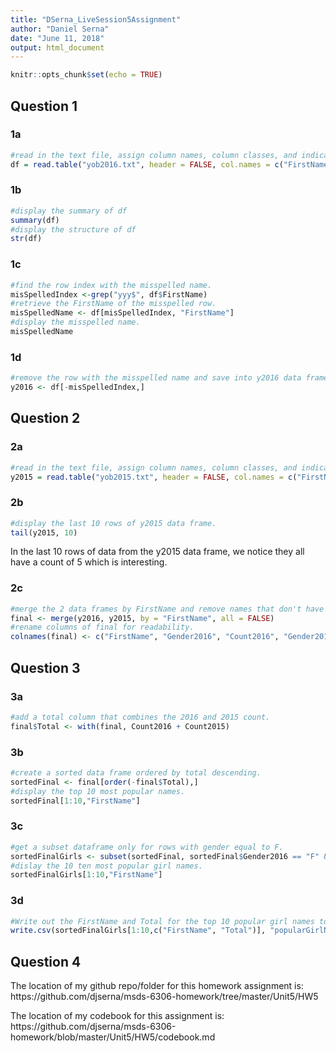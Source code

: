 ```yaml
---
title: "DSerna_LiveSession5Assignment"
author: "Daniel Serna"
date: "June 11, 2018"
output: html_document
---
```


```r
knitr::opts_chunk$set(echo = TRUE)
```

## Question 1

### 1a

```r
#read in the text file, assign column names, column classes, and indicate separator character.
df = read.table("yob2016.txt", header = FALSE, col.names = c("FirstName", "Gender", "Count"), sep = ";", colClasses = c("character", "character", "integer"))
```

### 1b
```r
#display the summary of df
summary(df)
#display the structure of df
str(df)
```

### 1c
```r
#find the row index with the misspelled name.
misSpelledIndex <-grep("yyy$", df$FirstName)
#retrieve the FirstName of the misspelled row.
misSpelledName <- df[misSpelledIndex, "FirstName"]
#display the misspelled name.
misSpelledName
```

### 1d
```r
#remove the row with the misspelled name and save into y2016 data frame.
y2016 <- df[-misSpelledIndex,]
```

## Question 2

### 2a
```r
#read in the text file, assign column names, column classes, and indicate separator character.
y2015 = read.table("yob2015.txt", header = FALSE, col.names = c("FirstName", "Gender", "Count"), sep = ",", colClasses = c("character", "character", "integer"))
```

### 2b
```r
#display the last 10 rows of y2015 data frame.
tail(y2015, 10)
```
In the last 10 rows of data from the y2015 data frame, we notice they all have a count of 5 which is interesting.

### 2c
```r
#merge the 2 data frames by FirstName and remove names that don't have data for both years.
final <- merge(y2016, y2015, by = "FirstName", all = FALSE)
#rename columns of final for readability.
colnames(final) <- c("FirstName", "Gender2016", "Count2016", "Gender2015", "Count2015")
```

## Question 3

### 3a
```r
#add a total column that combines the 2016 and 2015 count.
final$Total <- with(final, Count2016 + Count2015)
```

### 3b
```r
#create a sorted data frame ordered by total descending.
sortedFinal <- final[order(-final$Total),]
#display the top 10 most popular names.
sortedFinal[1:10,"FirstName"]
```

### 3c
```r
#get a subset dataframe only for rows with gender equal to F.
sortedFinalGirls <- subset(sortedFinal, sortedFinal$Gender2016 == "F" & sortedFinal$Gender2015 == "F")
#dislay the 10 ten most popular girl names.
sortedFinalGirls[1:10,"FirstName"]
```

### 3d
```r
#Write out the FirstName and Total for the top 10 popular girl names to a csv file.
write.csv(sortedFinalGirls[1:10,c("FirstName", "Total")], "popularGirlNames.csv", row.names = FALSE)
```

## Question 4
The location of my github repo/folder for this homework assignment is: https://github.com/djserna/msds-6306-homework/tree/master/Unit5/HW5

The location of my codebook for this assignment is: https://github.com/djserna/msds-6306-homework/blob/master/Unit5/HW5/codebook.md